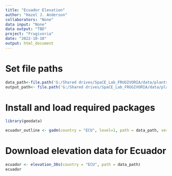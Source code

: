 ```yaml
---
title: "Ecuador Elevation"
author: "Hazel J. Anderson"
collaborators: "None"
data input: "None"
data output: "TBD"
project: "Frugivoria"
date: "2022-10-10"
output: html_document
---
```



# Set file paths
```r
data_path<-file.path('G:/Shared drives/SpaCE_Lab_FRUGIVORIA/data/plants/L0')
output_path<- file.path('G:/Shared drives/SpaCE_Lab_FRUGIVORIA/data/plants/L0')
```

# Install and load required packages
```r
library(geodata)
```

```r
ecuador_outline <- gadm(country = "ECU", level=1, path = data_path, version="latest", resolution=1)

```


# Download elevation data for Ecuador
```r
ecuador <- elevation_30s(country = "ECU", path = data_path)
ecuador
```